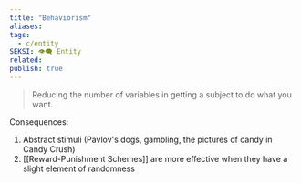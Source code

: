 ```yaml
---
title: "Behaviorism"
aliases: 
tags:
  - c/entity
SEKSI: 👁️‍🗨️ Entity
related:
publish: true
---
```

> Reducing the number of variables in getting a subject to do what you want.

Consequences:

1. Abstract stimuli (Pavlov's dogs, gambling, the pictures of candy in Candy Crush)
2. [[Reward-Punishment Schemes]] are more effective when they have a slight element of randomness 
